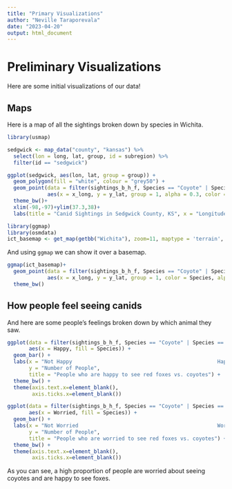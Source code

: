 ```yaml
---
title: "Primary Visualizations"
author: "Neville Taraporevala"
date: "2023-04-20"
output: html_document
---
```


# Preliminary Visualizations

Here are some initial visualizations of our data!

## Maps

Here is a map of all the sightings broken down by species in Wichita.

```r
library(usmap)

sedgwick <- map_data("county", "kansas") %>% 
  select(lon = long, lat, group, id = subregion) %>% 
  filter(id == "sedgwick")

ggplot(sedgwick, aes(lon, lat, group = group)) +
  geom_polygon(fill = "white", colour = "grey50") +
  geom_point(data = filter(sightings_b_h_f, Species == "Coyote" | Species == "Red Fox"),
             aes(x = x_long, y = y_lat, group = 1, alpha = 0.3, color = Species))+
  theme_bw()+
  xlim(-98,-97)+ylim(37.3,38)+
  labs(title = "Canid Sightings in Sedgwick County, KS", x = "Longitude", y = "Latitude")
```

```r
library(ggmap)
library(osmdata)
ict_basemap <- get_map(getbb("Wichita"), zoom=11, maptype = 'terrain', source = 'stamen')
```

And using `ggmap` we can show it over a basemap.

```r
ggmap(ict_basemap)+
  geom_point(data = filter(sightings_b_h_f, Species == "Coyote" | Species == "Red Fox"), 
             aes(x = x_long, y = y_lat, group = 1, color = Species, alpha = 0.3))+
  theme_bw()
```

## How people feel seeing canids

And here are some people's feelings broken down by which animal they saw.

```r
ggplot(data = filter(sightings_b_h_f, Species == "Coyote" | Species == "Red Fox"),
       aes(x = Happy, fill = Species)) +
  geom_bar() +
  labs(x = "Not Happy                                               Happy  ",
       y = "Number of People",
       title = "People who are happy to see red foxes vs. coyotes") +
  theme_bw() +
  theme(axis.text.x=element_blank(),
        axis.ticks.x=element_blank())

ggplot(data = filter(sightings_b_h_f, Species == "Coyote" | Species == "Red Fox"),
       aes(x = Worried, fill = Species)) +
  geom_bar() +
  labs(x = "Not Worried                                             Worried  ",
       y = "Number of People",
       title = "People who are worried to see red foxes vs. coyotes") +
  theme_bw() +
  theme(axis.text.x=element_blank(),
        axis.ticks.x=element_blank())

```

As you can see, a high proportion of people are worried about seeing coyotes and are happy to see foxes.
